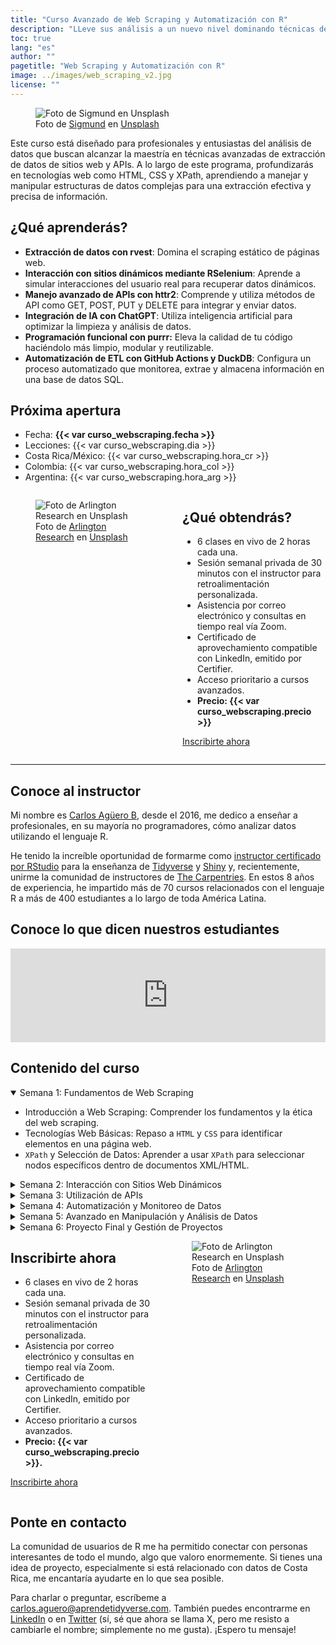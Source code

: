 ```yaml
---
title: "Curso Avanzado de Web Scraping y Automatización con R"
description: "LLeve sus análisis a un nuevo nivel dominando técnicas de Web Scraping y Automatización con R."
toc: true
lang: "es"
author: ""
pagetitle: "Web Scraping y Automatización con R"
image: ../images/web_scraping_v2.jpg
license: ""
---
```


![Foto de <a href="https://unsplash.com/es/@sigmund?utm_content=creditCopyText&utm_medium=referral&utm_source=unsplash">Sigmund</a> en <a href="https://unsplash.com/es/fotos/monitor-de-computadora-de-pantalla-plana-negro-uo8Jfqdzs18?utm_content=creditCopyText&utm_medium=referral&utm_source=unsplash">Unsplash</a>](../images/web_scraping_v2.jpg)

Este curso está diseñado para profesionales y entusiastas del análisis de datos que buscan alcanzar la maestría en técnicas avanzadas de extracción de datos de sitios web y APIs. A lo largo de este programa, profundizarás en tecnologías web como HTML, CSS y XPath, aprendiendo a manejar y manipular estructuras de datos complejas para una extracción efectiva y precisa de información.

## ¿Qué aprenderás?

+ **Extracción de datos con rvest**: Domina el scraping estático de páginas web.
+ **Interacción con sitios dinámicos mediante RSelenium**: Aprende a simular interacciones del usuario real para recuperar datos dinámicos.
+ **Manejo avanzado de APIs con httr2**: Comprende y utiliza métodos de API como GET, POST, PUT y DELETE para integrar y enviar datos.
+ **Integración de IA con ChatGPT**: Utiliza inteligencia artificial para optimizar la limpieza y análisis de datos.
+ **Programación funcional con purrr:** Eleva la calidad de tu código haciéndolo más limpio, modular y reutilizable.
+ **Automatización de ETL con GitHub Actions y DuckDB**: Configura un proceso automatizado que monitorea, extrae y almacena información en una base de datos SQL.

## Próxima apertura

+ Fecha: **{{< var curso_webscraping.fecha >}}**
+ Lecciones: {{< var curso_webscraping.dia >}}
+ Costa Rica/México: {{< var curso_webscraping.hora_cr >}} 
+ Colombia: {{< var curso_webscraping.hora_col >}} 
+ Argentina: {{< var curso_webscraping.hora_arg >}}

:::: {.columns}

::: {.column width="50%"}

![Foto de <a href="https://unsplash.com/es/@arlington_research?utm_content=creditCopyText&utm_medium=referral&utm_source=unsplash">Arlington Research</a> en <a href="https://unsplash.com/es/fotos/personas-desconocidas-que-usan-la-computadora-en-interiores-nFLmPAf9dVc?utm_content=creditCopyText&utm_medium=referral&utm_source=unsplash">Unsplash</a>](../images/prof_v2.jpg)


:::

::: {.column width="45%"}
## ¿Qué obtendrás?

+ 6 clases en vivo de 2 horas cada una.
+ Sesión semanal privada de 30 minutos con el instructor para retroalimentación personalizada.
+ Asistencia por correo electrónico y consultas en tiempo real vía Zoom.
+ Certificado de aprovechamiento compatible con LinkedIn, emitido por Certifier.
+ Acceso prioritario a cursos avanzados.
+ **Precio: {{< var curso_webscraping.precio >}}**

[Inscribirte ahora]({{< var curso_webscraping.url_pago >}}){.btn .btn-outline-primary .btn role="button"} 

:::

::::

---


## Conoce al instructor

Mi nombre es [Carlos Agüero B](www.linkedin.com/in/carlos-aguero-cr), desde el 2016, me dedico a enseñar a profesionales, en su mayoría no programadores, cómo analizar datos utilizando el lenguaje R. 

He tenido la increíble oportunidad de formarme como [instructor certificado por RStudio](https://education.rstudio.com/trainers/people/aguero+carlos/) para la enseñanza de [Tidyverse](https://www.tidyverse.org/) y [Shiny](https://shiny.posit.co/) y, recientemente, unirme la comunidad de instructores de [The Carpentries](https://carpentries.org/instructors/). En estos 8 años de experiencia, he impartido más de 70 cursos relacionados con el lenguaje R a más de 400 estudiantes a lo largo de toda América Latina. 

## Conoce lo que dicen nuestros estudiantes

```{=html}
<script type="text/javascript" src="https://testimonial.to/js/iframeResizer.min.js"></script>
```
<iframe id="testimonialto-carousel-r-para-ciencia-de-datos-tag-all-light" src="https://embed-v2.testimonial.to/carousel/all/r-para-ciencia-de-datos?theme=light&amp;autoplay=off&amp;showmore=off&amp;one-row=off&amp;hideSource&amp;same-height=off&amp;tag=all&amp;arrowColor=9BA9B4" frameborder="0" scrolling="no" width="100%">

</iframe>

```{=html}
<script type="text/javascript">iFrameResize({log: false, checkOrigin: false}, '#testimonialto-carousel-r-para-ciencia-de-datos-tag-all-light');</script>
```

## Contenido del curso 


<details open>
  <summary>Semana 1: Fundamentos de Web Scraping</summary>
+ Introducción a Web Scraping: Comprender los fundamentos y la ética del web scraping.
+ Tecnologías Web Básicas: Repaso a `HTML` y `CSS` para identificar elementos en una página web.
+ `XPath` y Selección de Datos: Aprender a usar `XPath` para seleccionar nodos específicos dentro de documentos XML/HTML.
</details>

<details>
  <summary>Semana 2: Interacción con Sitios Web Dinámicos</summary>
+ Introducción a `RSelenium`: Configuración y uso de Selenium para simular interacciones del usuario.
+ Scraping de Sitios Dinámicos: Técnicas para extraer datos de sitios que cargan contenido de manera dinámica.
</details>
    
<details>
  <summary>Semana 3: Utilización de APIs</summary>
+ Conceptos de API: Qué son las APIs, cómo funcionan, y su relevancia en el mundo moderno de la programación.
+ Uso de `httr2` para APIs: Realizar peticiones GET, POST, y más.
+ Autenticación y Seguridad: Manejo seguro de claves API y sesiones.
</details>


<details>
  <summary>Semana 4: Automatización y Monitoreo de Datos</summary>
+ Introducción a `GitHub Actions`: Automatizar scraping y otros scripts de R.
+ Proyecto de ETL con `DuckDB`: Diseño de un proceso ETL para recopilar, transformar y cargar datos.
</details>
    
<details>
  <summary>Semana 5: Avanzado en Manipulación y Análisis de Datos</summary>
    + Programación Funcional con `purrr`: Mejorar el código mediante funciones avanzadas en R.
    + Integración de `ChatGPT` para Análisis de Datos: Uso de IA para limpieza y análisis avanzados.
</details>

<details>
  <summary>Semana 6: Proyecto Final y Gestión de Proyectos</summary>
+ Implementación de Proyecto Completo: Aplicar todo lo aprendido en un proyecto integrador.
</details>
    
:::: {.columns}


::: {.column width="45%"}
## Inscribirte ahora

+ 6 clases en vivo de 2 horas cada una.
+ Sesión semanal privada de 30 minutos con el instructor para retroalimentación personalizada.
+ Asistencia por correo electrónico y consultas en tiempo real vía Zoom.
+ Certificado de aprovechamiento compatible con LinkedIn, emitido por Certifier.
+ Acceso prioritario a cursos avanzados.
+ **Precio: {{< var curso_webscraping.precio >}}.**

[Inscribirte ahora]({{< var curso_webscraping.url_pago >}}){.btn .btn-outline-primary .btn role="button"} 

:::

::: {.column width="50%"}

![Foto de <a href="https://unsplash.com/es/@arlington_research?utm_content=creditCopyText&utm_medium=referral&utm_source=unsplash">Arlington Research</a> en <a href="https://unsplash.com/es/fotos/personas-desconocidas-que-usan-la-computadora-en-interiores-nFLmPAf9dVc?utm_content=creditCopyText&utm_medium=referral&utm_source=unsplash">Unsplash</a>](../images/prof_v2.jpg)


:::
::::

## Ponte en contacto

La comunidad de usuarios de R me ha permitido conectar con personas interesantes de todo el mundo, algo que valoro enormemente. Si tienes una idea de proyecto, especialmente si está relacionado con datos de Costa Rica, me encantaría ayudarte en lo que sea posible. 


Para charlar o preguntar, escríbeme a <a href="mailto:carlos.aguero@aprendetidyverse.com">carlos.aguero@aprendetidyverse.com</a>. También puedes encontrarme en [LinkedIn](https://www.linkedin.com/in/carlos-aguero-cr) o en [Twitter](https://twitter.com/dev_aguero) (sí, sé que ahora se llama X, pero me resisto a cambiarle el nombre; simplemente no me gusta). ¡Espero tu mensaje!

